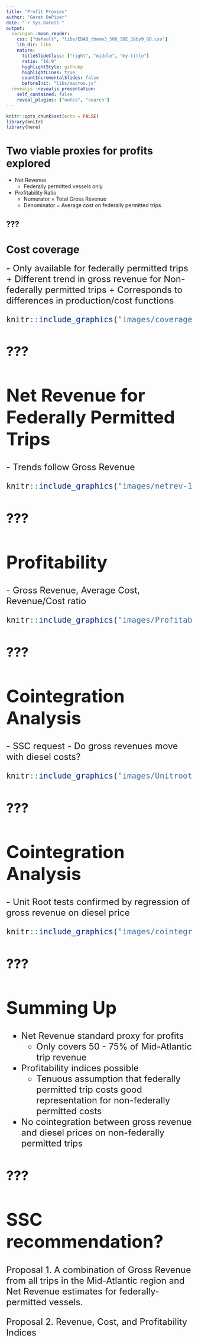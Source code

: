 ```yaml
---
title: "Profit Proxies"
author: "Geret DePiper"
date: "`r Sys.Date()`"
output:
  xaringan::moon_reader:
    css: ["default", "libs/EDAB_theme3_508_SOE_16by9_GD.css"]
    lib_dir: libs
    nature:
      titleSlideClass: ["right", "middle", "my-title"]
      ratio: "16:9"
      highlightStyle: githubp
      highlightLines: true
      countIncrementalSlides: false
      beforeInit: "libs/macros.js"
  revealjs::revealjs_presentation:
    self_contained: false
    reveal_plugins: ["notes", "search"]
---
```


```r
knitr::opts_chunk$set(echo = FALSE)
library(knitr)
library(here)
```
# Two viable proxies for profits explored

- Net Revenue 
  + Federally permitted vessels  only

- Profitability Ratio
  +   Numerator = Total Gross Revenue
  +   Denominator = Average cost on federally permitted trips


???
---

# Cost coverage

<font size="5">
- Only available for federally permitted trips
  +   Different trend in gross revenue for Non-federally permitted trips
  +   Corresponds to differences in production/cost functions
<font>
 
```r
knitr::include_graphics("images/coverage-1.png")
```

???
---

# Net Revenue for Federally Permitted Trips

<font size="5">
- Trends follow Gross Revenue
<font>
 
```r
knitr::include_graphics("images/netrev-1.png")
```

???
---
# Profitability

<font size="5">
- Gross Revenue, Average Cost, Revenue/Cost ratio
<font>
 
```r
knitr::include_graphics("images/Profitability-1.png")
```

???
---
# Cointegration Analysis

<font size="5">
- SSC request
- Do gross revenues move with diesel costs?
<font>
 
```r
knitr::include_graphics("images/Unitroot.png")
```

???
---

# Cointegration Analysis

<font size="5">
- Unit Root tests confirmed by regression of gross revenue on diesel price
<font>
 
```r
knitr::include_graphics("images/cointegration.png")
```

???
---

# Summing Up

- Net Revenue standard proxy for profits
  + Only covers 50 - 75% of Mid-Atlantic trip revenue
  
- Profitability indices possible
  + Tenuous assumption that federally permitted trip costs good representation for non-federally permitted costs
  
- No cointegration between gross revenue and diesel prices on non-federally permitted trips

???
---

# SSC recommendation?

Proposal 1. A combination of Gross Revenue from all trips in the Mid-Atlantic region and Net Revenue estimates for federally-permitted vessels.

Proposal 2. Revenue, Cost, and Profitability Indices
